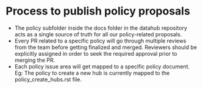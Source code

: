 # Process to publish policy proposals

- The policy subfolder inside the docs folder in the datahub repository acts as a single source of truth for all our policy-related proposals.
- Every PR related to a specific policy will go through multiple reviews from the team before getting finalized and merged. Reviewers should be explicitly assigned in order to seek the required approval prior to merging the PR.
- Each policy issue area will get mapped to a specific policy document. Eg: The policy to create a new hub is currently mapped to the policy_create_hubs.rst file.
